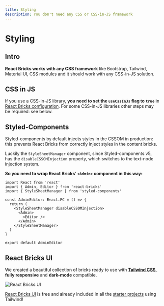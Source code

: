 ```yaml
---
title: Styling
description: You don't need any CSS or CSS-in-JS framework
---
```


# Styling

## Intro

**React Bricks works with any CSS framework** like Bootstrap, Tailwind, Material UI, CSS modules and it should work with any CSS-in-JS solution.

## CSS in JS

If you use a CSS-in-JS library, **you need to set the `useCssInJs` flag to `true`** in [React Bricks configuration](/docs/configuration/configuration).
For some CSS-in-JS libraries other steps may be required: see below.

## Styled-Components

Styled-components by default injects styles in the CSSOM in production: this prevents React Bricks from correctly inject styles in the content bricks.

Luckily the `StyleSheetManager` component, since Styled-components v5, has the `disableCSSOMInjection` property, which switches to the text-node injection system.

**So you need to wrap React Bricks' `<Admin>` component in this way:**

```tsx highlight=7
import React from 'react'
import { Admin, Editor } from 'react-bricks'
import { StyleSheetManager } from 'styled-components'

const AdminEditor: React.FC = () => {
  return (
    <StyleSheetManager disableCSSOMInjection>
      <Admin>
        <Editor />
      </Admin>
    </StyleSheetManager>
  )
}

export default AdminEditor
```

## React Bricks UI

We created a beautiful collection of bricks ready to use with **[Tailwind CSS](https://tailwindcss.com/)**, **fully responsive** and **dark-mode** compatible.

![React Bricks UI](/images/react-bricks-ui.png)

[React Bricks UI](https://github.com/ReactBricks/react-bricks-ui) is free and already included in all the [starter projects](/docs/getting-started/starter-projects) using Tailwind!
